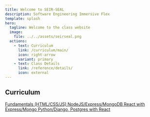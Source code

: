 ```yaml
---
title: Welcome to SEIR-SEAL
description: Software Engineering Immersive Flex
template: splash
hero:
  tagline: Welcome to the class website
  image:
    file: ../../assets/seirseal.png
  actions:
    - text: Curriculum
      link: /curriculum/main/
      icon: right-arrow
      variant: primary
    - text: Class Details
      link: /reference/details/
      icon: external
---
```



## Curriculum

<CardGrid stagger>
	<a href="/curriculum/unit-1/">
		<Card title="Unit 1" icon="open-book">
			Fundamentals (HTML/CSS/JS)
		</Card>
	</a>
	<a href="/curriculum/unit-2/">
		<Card title="Unit 2" icon="open-book">
			NodeJS/Express/MongoDB
		</Card>
	</a>
	<a href="/curriculum/unit-3/">
		<Card title="Unit 3" icon="open-book">
			React with Express/Mongo
		</Card>
	</a>
	<a href="/curriculum/unit-4/">
		<Card title="Unit 4" icon="open-book">
			Python/Django, Postgres with React
		</Card>
	</a>
</CardGrid>
